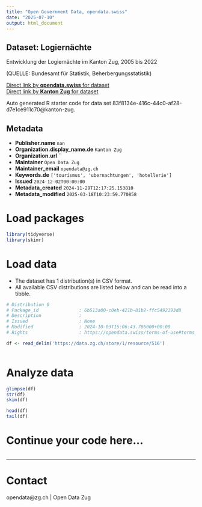 ```yaml
---
title: "Open Government Data, opendata.swiss"
date: "2025-07-10"
output: html_document
---
```


## Dataset: Logiernächte

Entwicklung der Logiernächte im Kanton Zug, 2005 bis 2022

(QUELLE: Bundesamt für Statistik, Beherbergungsstatistik)

[Direct link by **opendata.swiss** for dataset](https://opendata.swiss/de/dataset/logiernachte)<br>
[Direct link by **Kanton Zug** for dataset](https://www.zg.ch/behoerden/gesundheitsdirektion/statistikfachstelle/themen/10-tourismus)

Auto generated R starter code for data set 83f8134e-416c-44c0-af28-d7e1ce911c70@kanton-zug.

## Metadata

- **Publisher.name** `nan`
- **Organization.display_name.de** `Kanton Zug`
- **Organization.url** ``
- **Maintainer** `Open Data Zug`
- **Maintainer_email** `opendata@zg.ch`
- **Keywords.de** `['tourismus', 'ubernachtungen', 'hotellerie']`
- **Issued** `2024-12-02T00:00:00`
- **Metadata_created** `2024-11-29T12:17:25.153810`
- **Metadata_modified** `2025-03-18T10:23:59.770858`


# Load packages

```r

library(tidyverse)
library(skimr)

```

# Load data

-   The dataset has 1 distribution(s) in CSV format.
-   All available CSV distributions are listed below and can be read into a tibble.

```r

# Distribution 0
# Package_id               : 6b513a00-c0eb-421b-81b2-ffc5492193d8
# Description              : 
# Issued                   : None
# Modified                 : 2024-10-03T15:06:43.786000+00:00
# Rights                   : https://opendata.swiss/terms-of-use#terms_open

df <- read_delim('https://data.zg.ch/store/1/resource/516')



```

# Analyze data

```r

glimpse(df)
str(df)
skim(df)

head(df)
tail(df)

```

# Continue your code here...

```r

```

------------------------------------------------------------------------

# Contact

opendata@zg.ch | Open Data Zug
